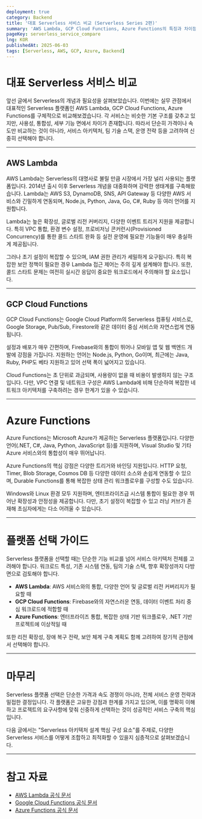 ```yaml
---
deployment: true
category: Backend
title: '대표 Serverless 서비스 비교 (Serverless Series 2편)'
summary: 'AWS Lambda, GCP Cloud Functions, Azure Functions의 특징과 차이점을 실무 관점에서 구체적으로 비교합니다.'
pageKey: serverless_service_compare
lng: KOR
publishedAt: 2025-06-03
tags: [Serverless, AWS, GCP, Azure, Backend]
---
```


# 대표 Serverless 서비스 비교

앞선 글에서 Serverless의 개념과 필요성을 살펴보았습니다. 이번에는 실무 관점에서 대표적인 Serverless 플랫폼인 AWS Lambda, GCP Cloud Functions, Azure Functions를 구체적으로 비교해보겠습니다. 각 서비스는 비슷한 기본 구조를 갖추고 있지만, 사용성, 통합성, 세부 기능 면에서 차이가 존재합니다. 따라서 단순히 가격이나 속도만 비교하는 것이 아니라, 서비스 아키텍처, 팀 기술 스택, 운영 전략 등을 고려하여 신중히 선택해야 합니다.

---

## AWS Lambda

AWS Lambda는 Serverless의 대명사로 불릴 만큼 시장에서 가장 널리 사용되는 플랫폼입니다. 2014년 출시 이후 Serverless 개념을 대중화하며 강력한 생태계를 구축해왔습니다. Lambda는 AWS S3, DynamoDB, SNS, API Gateway 등 다양한 AWS 서비스와 긴밀하게 연동되며, Node.js, Python, Java, Go, C#, Ruby 등 여러 언어를 지원합니다.



Lambda는 높은 확장성, 글로벌 리전 커버리지, 다양한 이벤트 트리거 지원을 제공합니다. 특히 VPC 통합, 환경 변수 설정, 프로비저닝 콘커런시(Provisioned Concurrency)를 통한 콜드 스타트 완화 등 실전 운영에 필요한 기능들이 매우 충실하게 제공됩니다.



그러나 초기 설정이 복잡할 수 있으며, IAM 권한 관리가 세밀하게 요구됩니다. 특히 복잡한 보안 정책이 필요한 경우 Lambda 접근 제어는 주의 깊게 설계해야 합니다. 또한, 콜드 스타트 문제는 여전히 실시간 응답이 중요한 워크로드에서 주의해야 할 요소입니다.

---

## GCP Cloud Functions

GCP Cloud Functions는 Google Cloud Platform의 Serverless 컴퓨팅 서비스로, Google Storage, Pub/Sub, Firestore와 같은 데이터 중심 서비스와 자연스럽게 연동됩니다.



설정과 배포가 매우 간편하며, Firebase와의 통합이 뛰어나 모바일 앱 및 웹 백엔드 개발에 강점을 가집니다. 지원하는 언어는 Node.js, Python, Go이며, 최근에는 Java, Ruby, PHP도 베타 지원하고 있어 선택 폭이 넓어지고 있습니다.



Cloud Functions는 초 단위로 과금되며, 사용량이 없을 때 비용이 발생하지 않는 구조입니다. 다만, VPC 연결 및 네트워크 구성은 AWS Lambda에 비해 단순하여 복잡한 네트워크 아키텍처를 구축하려는 경우 한계가 있을 수 있습니다.

---

# Azure Functions

Azure Functions는 Microsoft Azure가 제공하는 Serverless 플랫폼입니다. 다양한 언어(.NET, C#, Java, Python, JavaScript 등)를 지원하며, Visual Studio 및 기타 Azure 서비스와의 통합성이 매우 뛰어납니다.



Azure Functions의 핵심 강점은 다양한 트리거와 바인딩 지원입니다. HTTP 요청, Timer, Blob Storage, Cosmos DB 등 다양한 데이터 소스와 손쉽게 연동할 수 있으며, Durable Functions를 통해 복잡한 상태 관리 워크플로우를 구성할 수도 있습니다.



Windows와 Linux 환경 모두 지원하며, 엔터프라이즈급 시스템 통합이 필요한 경우 뛰어난 확장성과 안정성을 제공합니다. 다만, 초기 설정이 복잡할 수 있고 러닝 커브가 존재해 초심자에게는 다소 어려울 수 있습니다.

---

# 플랫폼 선택 가이드

Serverless 플랫폼을 선택할 때는 단순한 기능 비교를 넘어 서비스 아키텍처 전체를 고려해야 합니다. 워크로드 특성, 기존 시스템 연동, 팀의 기술 스택, 향후 확장성까지 다방면으로 검토해야 합니다.

- **AWS Lambda**: AWS 서비스와의 통합, 다양한 언어 및 글로벌 리전 커버리지가 필요할 때
- **GCP Cloud Functions**: Firebase와의 자연스러운 연동, 데이터 이벤트 처리 중심 워크로드에 적합할 때
- **Azure Functions**: 엔터프라이즈 통합, 복잡한 상태 기반 워크플로우, .NET 기반 프로젝트에 이상적일 때

또한 리전 확장성, 장애 복구 전략, 보안 체계 구축 계획도 함께 고려하여 장기적 관점에서 선택해야 합니다.

---

# 마무리

Serverless 플랫폼 선택은 단순한 가격과 속도 경쟁이 아니라, 전체 서비스 운영 전략과 밀접한 결정입니다. 각 플랫폼은 고유한 강점과 한계를 가지고 있으며, 이를 명확히 이해하고 프로젝트의 요구사항에 맞춰 신중하게 선택하는 것이 성공적인 서비스 구축의 핵심입니다.



다음 글에서는 "Serverless 아키텍처 설계 핵심 구성 요소"를 주제로, 다양한 Serverless 서비스를 어떻게 조합하고 최적화할 수 있을지 심층적으로 살펴보겠습니다.

---

# 참고 자료

- [AWS Lambda 공식 문서](https://docs.aws.amazon.com/lambda/)
- [Google Cloud Functions 공식 문서](https://cloud.google.com/functions)
- [Azure Functions 공식 문서](https://learn.microsoft.com/en-us/azure/azure-functions/)
